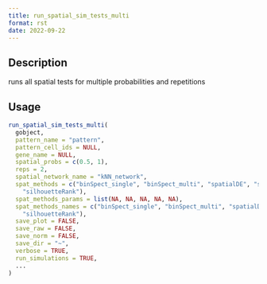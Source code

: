 ```yaml
--- 
title: run_spatial_sim_tests_multi 
format: rst 
date: 2022-09-22 
--- 
```


## Description

runs all spatial tests for multiple probabilities and repetitions


## Usage

```r
run_spatial_sim_tests_multi(
  gobject,
  pattern_name = "pattern",
  pattern_cell_ids = NULL,
  gene_name = NULL,
  spatial_probs = c(0.5, 1),
  reps = 2,
  spatial_network_name = "kNN_network",
  spat_methods = c("binSpect_single", "binSpect_multi", "spatialDE", "spark",
    "silhouetteRank"),
  spat_methods_params = list(NA, NA, NA, NA, NA),
  spat_methods_names = c("binSpect_single", "binSpect_multi", "spatialDE", "spark",
    "silhouetteRank"),
  save_plot = FALSE,
  save_raw = FALSE,
  save_norm = FALSE,
  save_dir = "~",
  verbose = TRUE,
  run_simulations = TRUE,
  ...
)
```



